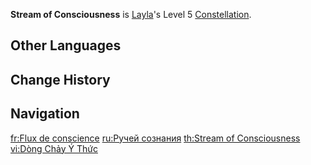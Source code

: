 {{Constellation Infobox
|image         = Constellation Stream of Consciousness.png
|character     = Layla
|level         = 5
|description   = Increases the Level of [[Dream of the Star-Stream Shaker]] by 3.<br>Maximum upgrade level is 15.
|utility1      = Talent Level Increase
|utility2      = Elemental Burst Level Increase
}}
'''Stream of Consciousness''' is [[Layla]]'s Level 5 [[Constellation]].

==Other Languages==
{{Other Languages
|en      = Stream of Consciousness
|zhs     = 悬神系流
|zhs_rm  = Xuán Shén Xì Liú
|zht     = 懸神繫流
|zht_rm  = Xuán Shén Xì Liú
|zh_tl   = 
|ja      = 浮流の時に夢みるように
|ja_rm   = Furyuu no Toki ni Yumemiru You ni
|ja_tl   = May You Dream When Drifting Away
|ko      = 의식의 물줄기
|ko_rm   = Uisik-ui Muljjulgi
|ko_tl   = Stream of Consciousness
|es      = Flujo de consciencia
|es_tl   = Flow of Consciousness
|fr      = Flux de conscience
|fr_tl   = Flow of Consciousness
|ru      = Ручей сознания
|ru_tl   = Stream of Consciousness
|th      = Stream of Consciousness
|vi      = Dòng Chảy Ý Thức
|vi_tl   = Stream of Consciousness
|de      = Fluss des Bewusstseins
|de_tl   = Stream of Consciousness
|id      = Stream of Consciousness
|pt      = Fluxo da Consciência
|pt_tl   = Flow of the Consciousness
|tr      = Bilinç Akışı
|tr_tl   = Consciousness Stream
|it      = Flusso di coscienza
|it_tl   = Stream of Consciousness
}}

==Change History==
{{Change History|3.2}}

==Navigation==
{{Talent Navbox|Layla}}

[[fr:Flux de conscience]]
[[ru:Ручей сознания]]
[[th:Stream of Consciousness]]
[[vi:Dòng Chảy Ý Thức]]
